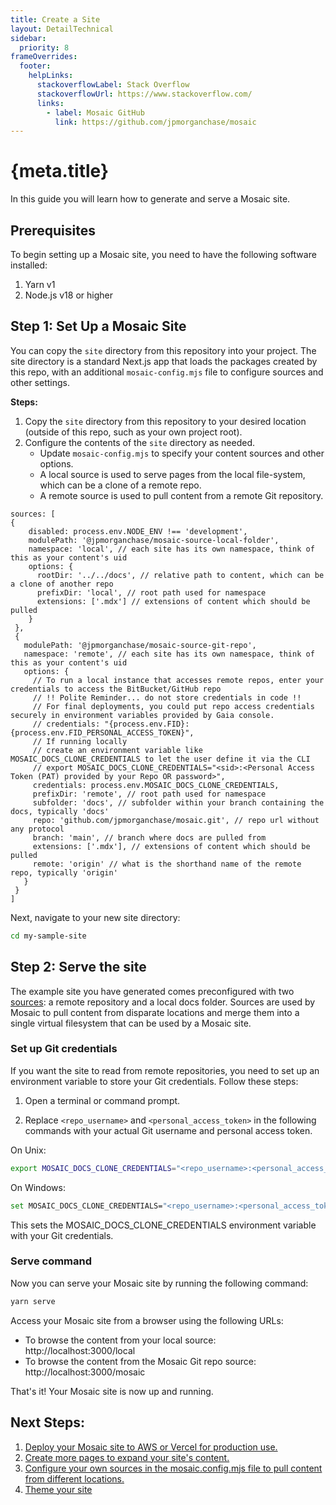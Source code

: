 ```yaml
---
title: Create a Site
layout: DetailTechnical
sidebar:
  priority: 8
frameOverrides:
  footer:
    helpLinks:
      stackoverflowLabel: Stack Overflow
      stackoverflowUrl: https://www.stackoverflow.com/
      links:
        - label: Mosaic GitHub
          link: https://github.com/jpmorganchase/mosaic
---
```


# {meta.title}

In this guide you will learn how to generate and serve a Mosaic site.

## Prerequisites

To begin setting up a Mosaic site, you need to have the following software installed:

1. Yarn v1
2. Node.js v18 or higher

## Step 1: Set Up a Mosaic Site

You can copy the `site` directory from this repository into your project. The site directory is a standard Next.js app that loads the packages created by this repo, with an additional `mosaic-config.mjs` file to configure sources and other settings.

**Steps:**

1. Copy the `site` directory from this repository to your desired location (outside of this repo, such as your own project root).
2. Configure the contents of the `site` directory as needed.
   - Update `mosaic-config.mjs` to specify your content sources and other options.
   - A local source is used to serve pages from the local file-system, which can be a clone of a remote repo.
   - A remote source is used to pull content from a remote Git repository.

```
sources: [
{
    disabled: process.env.NODE_ENV !== 'development',
    modulePath: '@jpmorganchase/mosaic-source-local-folder',
    namespace: 'local', // each site has its own namespace, think of this as your content's uid
    options: {
      rootDir: '../../docs', // relative path to content, which can be a clone of another repo
      prefixDir: 'local', // root path used for namespace
      extensions: ['.mdx'] // extensions of content which should be pulled
    }
 },
 {
   modulePath: '@jpmorganchase/mosaic-source-git-repo',
   namespace: 'remote', // each site has its own namespace, think of this as your content's uid
   options: {
     // To run a local instance that accesses remote repos, enter your credentials to access the BitBucket/GitHub repo
     // !! Polite Reminder... do not store credentials in code !!
     // For final deployments, you could put repo access credentials securely in environment variables provided by Gaia console.
     // credentials: "{process.env.FID}:{process.env.FID_PERSONAL_ACCESS_TOKEN}",
     // If running locally
     // create an environment variable like MOSAIC_DOCS_CLONE_CREDENTIALS to let the user define it via the CLI
     // export MOSAIC_DOCS_CLONE_CREDENTIALS="<sid>:<Personal Access Token (PAT) provided by your Repo OR password>",
     credentials: process.env.MOSAIC_DOCS_CLONE_CREDENTIALS,
     prefixDir: 'remote', // root path used for namespace
     subfolder: 'docs', // subfolder within your branch containing the docs, typically 'docs'
     repo: 'github.com/jpmorganchase/mosaic.git', // repo url without any protocol
     branch: 'main', // branch where docs are pulled from
     extensions: ['.mdx'], // extensions of content which should be pulled
     remote: 'origin' // what is the shorthand name of the remote repo, typically 'origin'
   }
 }
]
```

Next, navigate to your new site directory:

```bash
cd my-sample-site
```

## Step 2: Serve the site

The example site you have generated comes preconfigured with two [sources](../configure/sources/index): a remote repository and a local docs folder. Sources are used by Mosaic to pull content from disparate locations and merge them into a single virtual filesystem that can be used by a Mosaic site.

### Set up Git credentials

If you want the site to read from remote repositories, you need to set up an environment variable to store your Git credentials. Follow these steps:

1. Open a terminal or command prompt.

2. Replace `<repo_username>` and `<personal_access_token>` in the following commands with your actual Git username and personal access token.

On Unix:

```bash
export MOSAIC_DOCS_CLONE_CREDENTIALS="<repo_username>:<personal_access_token>"
```

On Windows:

```bash
set MOSAIC_DOCS_CLONE_CREDENTIALS="<repo_username>:<personal_access_token>"
```

This sets the MOSAIC_DOCS_CLONE_CREDENTIALS environment variable with your Git credentials.

### Serve command

Now you can serve your Mosaic site by running the following command:

```bash
yarn serve
```

Access your Mosaic site from a browser using the following URLs:

- To browse the content from your local source: http://localhost:3000/local
- To browse the content from the Mosaic Git repo source: http://localhost:3000/mosaic

That's it! Your Mosaic site is now up and running.

## Next Steps:

1. [Deploy your Mosaic site to AWS or Vercel for production use.](../publish/index)
2. [Create more pages to expand your site's content.](../author/index)
3. [Configure your own sources in the mosaic.config.mjs file to pull content from different locations.](../configure/sources/index)
4. [Theme your site](../configure/theme/index)
